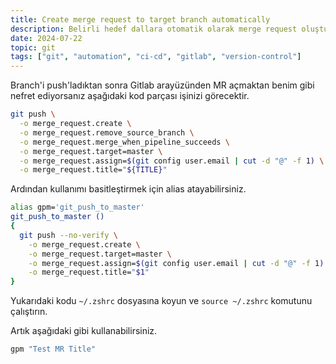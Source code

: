 ```yaml
---
title: Create merge request to target branch automatically
description: Belirli hedef dallara otomatik olarak merge request oluşturan script.
date: 2024-07-22
topic: git
tags: ["git", "automation", "ci-cd", "gitlab", "version-control"]
---
```


Branch'i push'ladıktan sonra Gitlab arayüzünden MR açmaktan benim gibi nefret ediyorsanız aşağıdaki kod parçası işinizi görecektir.

```bash
git push \
  -o merge_request.create \
  -o merge_request.remove_source_branch \
  -o merge_request.merge_when_pipeline_succeeds	\
  -o merge_request.target=master \
  -o merge_request.assign=$(git config user.email | cut -d "@" -f 1) \
  -o merge_request.title="${TITLE}"
```

Ardından kullanımı basitleştirmek için alias atayabilirsiniz.

```bash
alias gpm='git_push_to_master'
git_push_to_master ()
{
  git push --no-verify \
    -o merge_request.create \
    -o merge_request.target=master \
    -o merge_request.assign=$(git config user.email | cut -d "@" -f 1) \
    -o merge_request.title="$1"
}
```

Yukarıdaki kodu `~/.zshrc` dosyasına koyun ve `source ~/.zshrc` komutunu çalıştırın.

Artık aşağıdaki gibi kullanabilirsiniz. 

```bash
gpm "Test MR Title"
```